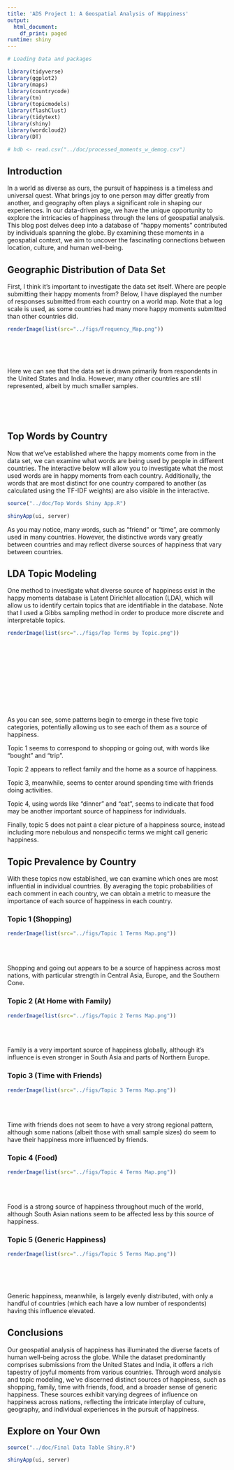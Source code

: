 ```yaml
---
title: 'ADS Project 1: A Geospatial Analysis of Happiness'
output:
  html_document:
    df_print: paged
runtime: shiny
---
```


```r
# Loading Data and packages

library(tidyverse)
library(ggplot2)
library(maps)
library(countrycode)
library(tm)
library(topicmodels)
library(flashClust)
library(tidytext)
library(shiny)
library(wordcloud2)
library(DT)

# hdb <- read.csv("../doc/processed_moments_w_demog.csv")
```

## Introduction

In a world as diverse as ours, the pursuit of happiness is a timeless and 
universal quest. What brings joy to one person may differ greatly from another, 
and geography often plays a significant role in shaping our experiences. In our
data-driven age, we have the unique opportunity to explore the intricacies of 
happiness through the lens of geospatial analysis. This blog post delves deep
into a database of "happy moments" contributed by individuals spanning the 
globe. By examining these moments in a geospatial context, we aim to uncover 
the fascinating connections between location, culture, and human well-being. 

## Geographic Distribution of Data Set

First, I think it's important to investigate the data set itself. Where are 
people submitting their happy moments from? Below, I have displayed the number of
responses submitted from each country on a world map. Note that a log scale is
used, as some countries had many more happy moments submitted than other 
countries did.

```r
renderImage(list(src="../figs/Frequency_Map.png"))
```

<br><br><br>

Here we can see that the data set is drawn primarily from respondents in the 
United States and India. However, many other countries are still represented, 
albeit by much smaller samples.

<br><br><br>

## Top Words by Country

Now that we've established where the happy moments come from in the data set, 
we can examine what words are being used by people in different countries. The 
interactive below will allow you to investigate what the most used words are
in happy moments from each country. Additionally, the words that are most 
distinct for one country compared to another (as calculated using the TF-IDF 
weights) are also visible in the interactive.

```r
source("../doc/Top Words Shiny App.R")

shinyApp(ui, server)
```

As you may notice, many words, such as "friend" or "time", are commonly used in 
many countries. However, the distinctive words vary greatly between countries 
and may reflect diverse sources of happiness that vary between countries.

## LDA Topic Modeling

One method to investigate what diverse source of happiness exist in the happy 
moments database is Latent Dirichlet allocation (LDA), which will allow us
to identify certain topics that are identifiable in the database. Note that I 
used a Gibbs sampling method in order to produce more discrete and interpretable
topics.

```r
renderImage(list(src="../figs/Top Terms by Topic.png"))
```

<br><br><br><br><br><br><br><br><br>

As you can see, some patterns begin to emerge in these five topic categories, 
potentially allowing us to see each of them as a source of happiness. 

Topic 1 seems to correspond to shopping or going out, with words like "bought" and 
"trip". 

Topic 2 appears to reflect family and the home as a source of happiness.

Topic 3, meanwhile, seems to center around spending time with friends doing 
activities.

Topic 4, using words like "dinner" and "eat", seems to indicate that food may be
another important source of happiness for individuals.

Finally, topic 5 does not paint a clear picture of a happiness source, instead 
including more nebulous and nonspecific terms we might call generic happiness.

## Topic Prevalence by Country

With these topics now established, we can examine which ones are most 
influential in individual countries. By averaging the topic probabilities of 
each comment in each country, we can obtain a metric to measure the importance 
of each source of happiness in each country. 

### Topic 1 (Shopping) 

```r
renderImage(list(src="../figs/Topic 1 Terms Map.png"))
```

<br><br>

Shopping and going out appears to be a source of happiness across most nations, 
with particular strength in Central Asia, Europe, and the Southern Cone.

### Topic 2 (At Home with Family)

```r
renderImage(list(src="../figs/Topic 2 Terms Map.png"))
```

<br><br>

Family is a very important source of happiness globally, although it's influence
is even stronger in South Asia and parts of Northern Europe.

### Topic 3 (Time with Friends)

```r
renderImage(list(src="../figs/Topic 3 Terms Map.png"))
```

<br><br>

Time with friends does not seem to have a very strong regional pattern, although
some nations (albeit those with small sample sizes) do seem to have their
happiness more influenced by friends.

### Topic 4 (Food)

```r
renderImage(list(src="../figs/Topic 4 Terms Map.png"))
```

<br><br>

Food is a strong source of happiness throughout much of the world, although 
South Asian nations seem to be affected less by this source of happiness.

### Topic 5 (Generic Happiness)

```r
renderImage(list(src="../figs/Topic 5 Terms Map.png"))
```

<br><br><br>

Generic happiness, meanwhile, is largely evenly distributed, with only a handful
of countries (which each have a low number of respondents) having this influence
elevated.

## Conclusions

Our geospatial analysis of happiness has illuminated the diverse facets of human well-being across the globe. While the dataset predominantly comprises 
submissions from the United States and India, it offers a rich tapestry of 
joyful moments from various countries. Through word analysis and topic modeling,
we've discerned distinct sources of happiness, such as shopping, family, time 
with friends, food, and a broader sense of generic happiness. These sources 
exhibit varying degrees of influence on happiness across nations, reflecting the
intricate interplay of culture, geography, and individual experiences in the 
pursuit of happiness.

## Explore on Your Own

```r
source("../doc/Final Data Table Shiny.R")

shinyApp(ui, server)
```